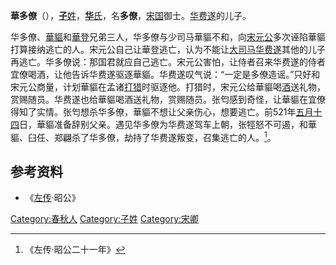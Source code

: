 {{CJK-New-Char|8C99|ver=A}}
{{Infobox 先秦人物
|名称= 華多僚
|图像=
|图说=
|姓=[[子姓|子]]
|氏=[[华氏|华]]
|名=多僚
|字=
|别名=
|别字=
|谥号=
|时代=春秋时期
|国家=宋国
|身份=御士
|出生=
|逝世=
|在位=
|父=[[华费遂|华费遂]]
|母=
|正妻=
|妾=
|子女=
|太子=
}}
'''華多僚'''（{{bd||？|前521年|catIdx=L}}），[[子姓|'''子'''姓]]，[[华氏|'''华'''氏]]，名'''多僚'''，[[宋国|宋国]]御士。[[华费遂|华费遂]]的儿子。

华多僚、[[華貙|華貙]]和[[華登|華登]]兄弟三人，华多僚与少司马華貙不和，向[[宋元公|宋元公]]多次诬陷華貙打算接纳逃亡的人。宋元公自己让華登逃亡，认为不能让[[大司马|大司马]][[华费遂|华费遂]]其他的儿子再逃亡。华多僚说：那国君就应自己逃亡。宋元公害怕，让侍者召来华费遂的侍者宜僚喝酒，让他告诉华费遂驱逐華貙。华费遂叹气说：“一定是多僚造谣。”只好和宋元公商量，计划華貙在孟诸[[打猎|打猎]]时驱逐他。打猎时，宋元公给華貙喝[[酒|酒]]送礼物，赏赐随员。华费遂也给華貙喝酒送礼物，赏赐随员。张匄感到奇怪，让華貙在宜僚得知了实情。张匄想杀华多僚，華貙不想让父亲伤心，想要逃亡。前521年[[五月十四|五月十四]]日，華貙准备辞别父亲。遇见华多僚为华费遂驾车上朝，张牼怒不可遏，和華貙、臼任、郑翩杀了华多僚，劫持了华费遂叛变，召集逃亡的人。<ref>《左传·昭公二十一年》</ref>。

== 参考资料 ==
<references/>
*《[[左传|左传]]·昭公》

[[Category:春秋人|Category:春秋人]]
[[Category:子姓|Category:子姓]]
[[Category:宋卿|Category:宋卿]]